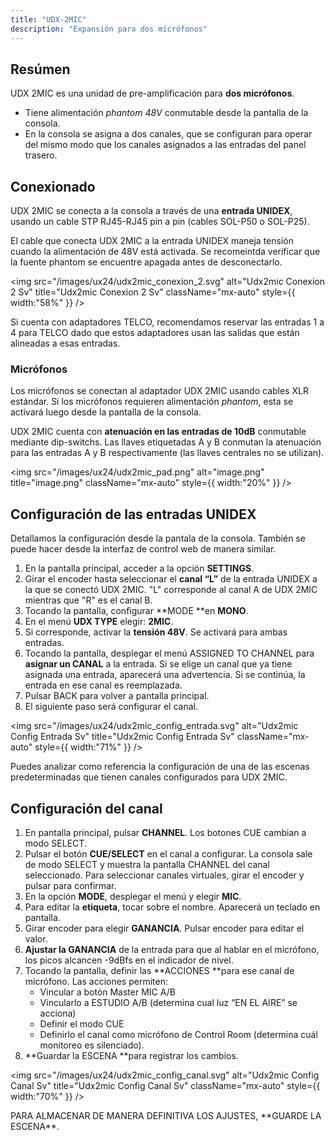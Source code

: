 ```yaml
---
title: "UDX-2MIC"
description: "Expansión para dos micrófonos"
---
```


## Resúmen

UDX 2MIC es una unidad de pre-amplificación para **dos micrófonos**.

- Tiene alimentación _phantom 48V_ conmutable desde la pantalla de la consola.
- En la consola se asigna a dos canales, que se configuran para operar del mismo modo que los canales asignados a las entradas del panel trasero.

## Conexionado

UDX 2MIC se conecta a la consola a través de una **entrada UNIDEX**, usando un cable STP RJ45-RJ45  pin a pin (cables SOL-P50 o SOL-P25).

<Danger>
  El cable que conecta UDX 2MIC a la entrada UNIDEX maneja tensión cuando la alimentación de 48V está activada. Se recomeintda verificar que la fuente phantom se encuentre apagada antes de desconectarlo.
</Danger>

<img
  src="/images/ux24/udx2mic_conexion_2.svg"
  alt="Udx2mic Conexion 2 Sv"
  title="Udx2mic Conexion 2 Sv"
  className="mx-auto"
  style={{ width:"58%" }}
/>

<Warning>
  Si cuenta con adaptadores TELCO, recomendamos reservar las entradas 1 a 4 para TELCO dado que estos adaptadores usan las salidas que están alineadas a esas entradas.
</Warning>

### Micrófonos

Los micrófonos se conectan al adaptador UDX 2MIC usando cables XLR estándar. Si los micrófonos requieren alimentación _phantom_, esta se activará luego desde la pantalla de la consola.

UDX 2MIC cuenta con **atenuación en las entradas de 10dB** conmutable mediante dip-switchs. Las llaves etiquetadas A y B conmutan la atenuación para las entradas A y B respectivamente (las llaves centrales no se utilizan).

<img
  src="/images/ux24/udx2mic_pad.png"
  alt="image.png"
  title="image.png"
  className="mx-auto"
  style={{ width:"20%" }}
/>

## Configuración de las entradas UNIDEX

Detallamos la configuración desde la pantala de la consola. También se puede hacer desde la interfaz de control web de manera similar.

1. En la pantalla principal, acceder a la opción **SETTINGS**.
2. Girar el encoder hasta seleccionar el **canal “L”** de la entrada UNIDEX a la que se conectó UDX 2MIC. "L" corresponde al canal A de UDX 2MIC mientras que "R" es el canal B.
3. Tocando la pantalla, configurar \*\*MODE \*\*en **MONO**.
4. En el menú **UDX TYPE** elegir: **2MIC**.
5. Si corresponde, activar la **tensión 48V**. Se activará para ambas entradas.
6. Tocando la pantalla, desplegar el menú ASSIGNED TO CHANNEL para **asignar un CANAL** a la entrada. Si se elige un canal que ya tiene asignada una entrada, aparecerá una advertencia. Si se continúa, la entrada en ese canal es reemplazada.
7. Pulsar BACK para volver a pantalla principal.
8. El siguiente paso será configurar el canal.

<img
  src="/images/ux24/udx2mic_config_entrada.svg"
  alt="Udx2mic Config Entrada Sv"
  title="Udx2mic Config Entrada Sv"
  className="mx-auto"
  style={{ width:"71%" }}
/>

<Tip>
  Puedes analizar como referencia la configuración de una de las escenas predeterminadas que tienen canales configurados para UDX 2MIC.
</Tip>

## Configuración del canal

1. En pantalla principal, pulsar **CHANNEL**. Los botones CUE cambian a modo SELECT.
2. Pulsar el botón **CUE/SELECT** en el canal a configurar. La consola sale de modo SELECT y muestra la pantalla CHANNEL del canal seleccionado. Para seleccionar canales virtuales, girar el encoder y pulsar para confirmar.
3. En la opción **MODE**, desplegar el menú y elegir **MIC**.
4. Para editar la **etiqueta**, tocar sobre el nombre. Aparecerá un teclado en pantalla.
5. Girar encoder para elegir **GANANCIA**. Pulsar encoder para editar el valor.
6. **Ajustar la GANANCIA** de la entrada para que al hablar en el micrófono, los picos alcancen -9dBfs en el indicador de nivel.
7. Tocando la pantalla, definir las \*\*ACCIONES \*\*para ese canal de micrófono. Las acciones permiten:
   - Vincular a botón Master MIC A/B
   - Vincularlo a ESTUDIO A/B (determina cual luz “EN EL AIRE” se acciona)
   - Definir el modo CUE
   - Definirlo el canal como micrófono de Control Room (determina cuál monitoreo es silenciado).
8. \*\*Guardar la ESCENA \*\*para registrar los cambios.

<img
  src="/images/ux24/udx2mic_config_canal.svg"
  alt="Udx2mic Config Canal Sv"
  title="Udx2mic Config Canal Sv"
  className="mx-auto"
  style={{ width:"70%" }}
/>

<Warning>
  PARA ALMACENAR DE MANERA DEFINITIVA LOS AJUSTES, **GUARDE LA ESCENA**.
</Warning>